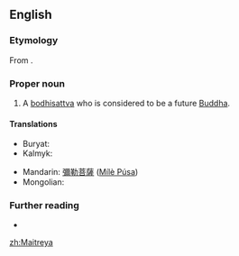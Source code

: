 ==English==

===Etymology===
From {{etyl|sa|en}} {{m|sa|sc=Deva|मैत्रेय|tr=Maitreya}}.

===Proper noun===
{{en-proper noun}}

# {{lb|en|Buddhism}} A [[bodhisattva]] who is considered to be a future [[Buddha]].

====Translations====
{{trans-top|bodhisattva}}
* Buryat: {{t|bua|Майдари}}
* Kalmyk: {{t|xal|Мәәдр}}
{{trans-mid}}
* Mandarin: [[彌勒菩薩]] ([[Mílè Púsa]])
* Mongolian: {{t|mn|Майдар|sc=Cyrl}}
{{trans-bottom}}

===Further reading===
* {{pedialite}}

[[zh:Maitreya]]
